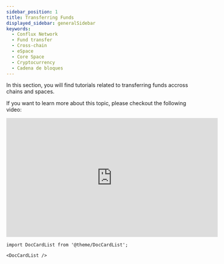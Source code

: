 ```yaml
---
sidebar_position: 1
title: Transferring Funds
displayed_sidebar: generalSidebar
keywords:
  - Conflux Network
  - Fund transfer
  - Cross-chain
  - eSpace
  - Core Space
  - Cryptocurrency
  - Cadena de bloques
---
```


In this section, you will find tutorials related to transferring funds accross chains and spaces.

If you want to learn more about this topic, please checkout the following video:


<Tabs>
  <TabItem value="youtube" label="Transferring Funds Video Tutorial">
<iframe width="560" height="315" src="https://www.youtube.com/embed/BA2pfVK7pmU?si=kIXns4ePU9dNkHG3" title="YouTube video player" frameborder="0" allow="accelerometer; autoplay; clipboard-write; encrypted-media; gyroscope; picture-in-picture; web-share" allowfullscreen></iframe>
  </TabItem>
</Tabs>

```mdx-code-block
import DocCardList from '@theme/DocCardList';

<DocCardList />
```
